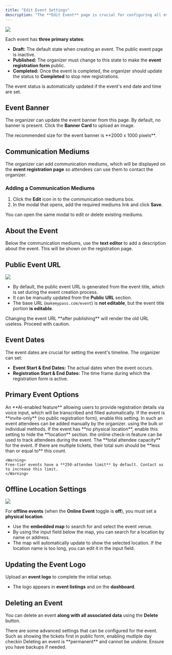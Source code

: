 ```yaml
---
title: "Edit Event Settings"
description: "The **Edit Event** page is crucial for configuring all event-related settings."
---
```


<Frame>
  <img src="/images/event/eventPage/editEvent/editEventFirstSection.png" className="rounded-lg shadow-md" />
</Frame>

Each event has **three primary states**:

- **Draft:** The default state when creating an event. The public event page is inactive.
- **Published:** The organizer must change to this state to make the **event registration form** public.
- **Completed:** Once the event is completed, the organizer should update the status to **Completed** to stop new registrations.

<Info>
The event status is automatically updated if the event's end date and time are set.
</Info>

## Event Banner

The organizer can update the event banner from this page. By default, no banner is present. Click the **Banner Card** to upload an image.

<Tip>
The recommended size for the event banner is **2000 x 1000 pixels**.
</Tip>

## Communication Mediums

The organizer can add communication mediums, which will be displayed on the **event registration page** so attendees can use them 
to contact the organizer.

### Adding a Communication Mediums

1. Click the **Edit** <Icon icon="pencil" iconType="solid" color="grey"/> icon in to the communication mediums box.
2. In the modal that opens, add the required mediums link and click **Save**.

<Info>
You can open the same modal to edit or delete existing mediums.
</Info>

## About the Event

Below the communication mediums, use the **text editor** to add a description about the event. This will be shown on the registration page.


## Public Event URL

<Frame>
  <img src="/images/event/eventPage/editEvent/editEventSecondSection.png" className="rounded-lg shadow-md" />
</Frame>

- By default, the public event URL is generated from the event title, which is set during the event creation process.
- It can be manually updated from the **Public URL** section.
- The base URL (`makemypass.com/event`) is **not editable**, but the event title portion **is editable**.

<Warning>
Changing the event URL **after publishing** will render the old URL useless. Proceed with caution.
</Warning>

## Event Dates

The event dates are crucial for setting the event's timeline. The organizer can set:

- **Event Start & End Dates:** The actual dates when the event occurs.
- **Registration Start & End Dates:** The time frame during which the registration form is active.

## Primary Event Options

<CardGroup cols={1}>
  <Card title="Audio Form Fill" icon="microphone">
    An **AI-enabled feature** allowing users to provide registration details via voice input, which will be transcribed and filled automatically.
  </Card>
  
  <Card title="Invite Only" icon="user-lock">
    If the event is **invite-only** (no public registration form), enable this setting. In 
    such an event attendees can be added manually by the organizer. using the bulk or individual methods.
  </Card>
  
  <Card title="Online Event" icon="globe">
    If the event has **no physical location**, enable this setting to hide the **location** section. the online check-in feature can be used to track attendees during the event.
  </Card>
  
  <Card title="Capacity" icon="users">
    The **total attendee capacity** for the event. If there are multiple tickets, their total sum should be **less than or equal to** this count.
    
    <Warning>
    Free-tier events have a **250-attendee limit** by default. Contact us to increase this limit.
    </Warning>
  </Card>
</CardGroup>

## Offline Location Settings

<Frame>
  <img src="/images/event/eventPage/editEvent/editEventLoc.png" className="rounded-lg shadow-md" />
</Frame>

For **offline events** (when the **Online Event** toggle is **off**), you must set a **physical location**.

- Use the **embedded map** to search for and select the event venue.
- By using the input field below the map, you can search for a location by name or address.
- The map will automatically update to show the selected location. If the location name is too long, you can edit it in the input field.

## Updating the Event Logo

Upload an **event logo** to complete the initial setup.

- The logo appears in **event listings** and on the **dashboard**.

## Deleting an Event

You can delete an event **along with all associated data** using the **Delete** button.

<CardGroup cols={1}>
  <Card title="Advanced Event Settings" icon="wrench"
   href="/event/eventPage/advanced-edit-event">
    There are some advanced settings that can be configured for the event. Such as
    showing the tickets first in public form, enabling mutliple day checkin 
  </Card>
</CardGroup>

<Warning>
  Deleting an event is **permanent** and cannot be undone. Ensure you have backups if needed.
</Warning>

